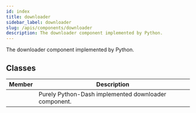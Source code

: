 ```yaml
---
id: index
title: downloader
sidebar_label: downloader
slug: /apis/components/downloader
description: The downloader component implemented by Python.
---
```




<APITopBar type="module" source="components.downloader" />

The downloader component implemented by Python.

## Classes

|                                      Member                                      | <center>Description</center>                         |
| :------------------------------------------------------------------------------: | :--------------------------------------------------- |
| [<IconObjType type="class" hasText={true} text="Downloader"/>](./Downloader.mdx) | Purely Python-Dash implemented downloader component. |
